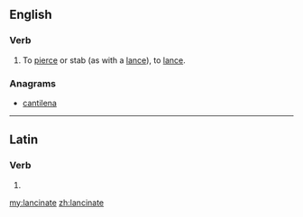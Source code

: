 ==English==

===Verb===
{{en-verb|lancinates|lancinating|lancinated|lancinated}}

# To [[pierce]] or stab (as with a [[lance]]), to [[lance]].

===Anagrams===
* [[cantilena#English|cantilena]]

----

==Latin==

===Verb===
{{la-verb-form|lancināte}}

# {{inflection of|lancinō||2|p|pres|act|imp|lang=la}}

[[my:lancinate]]
[[zh:lancinate]]